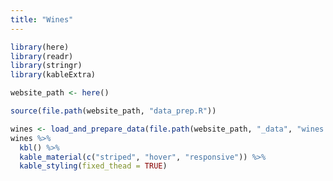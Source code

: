 ```yaml
---
title: "Wines"
---
```


```r
library(here)
library(readr)
library(stringr)
library(kableExtra)

website_path <- here()

source(file.path(website_path, "data_prep.R"))
```

```r
wines <- load_and_prepare_data(file.path(website_path, "_data", "wines.csv"))
wines %>%
  kbl() %>% 
  kable_material(c("striped", "hover", "responsive")) %>% 
  kable_styling(fixed_thead = TRUE)
```